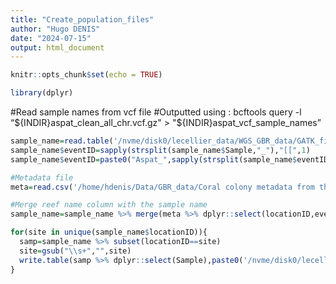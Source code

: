 ```yaml
---
title: "Create_population_files"
author: "Hugo DENIS"
date: "2024-07-15"
output: html_document
---
```


```r
knitr::opts_chunk$set(echo = TRUE)
```

```r
library(dplyr)
```


#Read sample names from vcf file 
#Outputted using : bcftools query -l "${INDIR}aspat_clean_all_chr.vcf.gz" > "${INDIR}aspat_vcf_sample_names" 
```r
sample_name=read.table('/nvme/disk0/lecellier_data/WGS_GBR_data/GATK_files/Vcf_files/aspat_vcf_sample_names',header=F,col.names="Sample")
sample_name$eventID=sapply(strsplit(sample_name$Sample,"_"),"[[",1)
sample_name$eventID=paste0("Aspat_",sapply(strsplit(sample_name$eventID,"-"),"[[",6))

#Metadata file 
meta=read.csv('/home/hdenis/Data/GBR_data/Coral colony metadata from the ECT1_RRAP_Aspathulata_2022.csv')

#Merge reef name column with the sample name
sample_name=sample_name %>% merge(meta %>% dplyr::select(locationID,eventID),by="eventID")

for(site in unique(sample_name$locationID)){
  samp=sample_name %>% subset(locationID==site)
  site=gsub("\\s+","",site)
  write.table(samp %>% dplyr::select(Sample),paste0('/nvme/disk0/lecellier_data/WGS_GBR_data/Analyses_outputs/Genome_scans/',site,'_samples'),row.names=F,col.names=F,quote=F)
}
```

